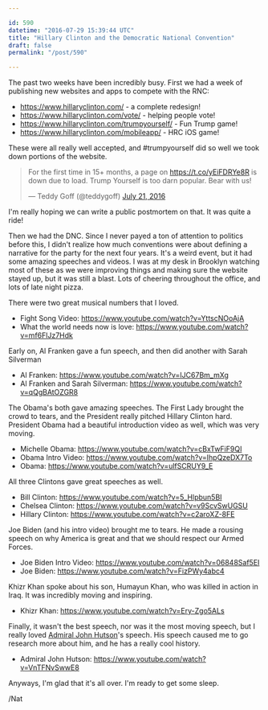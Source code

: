 ```yaml
---

id: 590
datetime: "2016-07-29 15:39:44 UTC"
title: "Hillary Clinton and the Democratic National Convention"
draft: false
permalink: "/post/590"

---
```


The past two weeks have been incredibly busy. First we had a week of publishing new websites and apps to compete with the RNC:

 - https://www.hillaryclinton.com/ - a complete redesign!
 - https://www.hillaryclinton.com/vote/ - helping people vote!
 - https://www.hillaryclinton.com/trumpyourself/ - Fun Trump game!
 - https://www.hillaryclinton.com/mobileapp/ - HRC iOS game!

These were all really well accepted, and #trumpyourself did so well we took down portions of the website. 

<blockquote class="twitter-tweet" data-cards="hidden" data-lang="en"><p lang="en" dir="ltr">For the first time in 15+ months, a page on <a href="https://t.co/yEiFDRYe8R">https://t.co/yEiFDRYe8R</a> is down due to load. Trump Yourself is too darn popular. Bear with us!</p>&mdash; Teddy Goff (@teddygoff) <a href="https://twitter.com/teddygoff/status/756172332377509888">July 21, 2016</a></blockquote>
<script async src="//platform.twitter.com/widgets.js" charset="utf-8"></script>

I'm really hoping we can write a public postmortem on that. It was quite a ride!

Then we had the DNC. Since I never payed a ton of attention to politics before this, I didn't realize how much conventions were about defining a narrative for the party for the next four years. It's a weird event, but it had some amazing speeches and videos. I was at my desk in Brooklyn watching most of these as we were improving things and making sure the website stayed up, but it was still a blast. Lots of cheering throughout the office, and lots of late night pizza.

There were two great musical numbers that I loved.

 - Fight Song Video: https://www.youtube.com/watch?v=YttscNOoAjA 
 - What the world needs now is love: https://www.youtube.com/watch?v=mf6FlJz7Hdk 

Early on, Al Franken gave a fun speech, and then did another with Sarah Silverman

 - Al Franken: https://www.youtube.com/watch?v=IJC67Bm_mXg
 - Al Franken and Sarah Silverman: https://www.youtube.com/watch?v=qQgBAtOZGR8

The Obama's both gave amazing speeches. The First Lady brought the crowd to tears, and the President really pitched Hillary Clinton hard. President Obama had a beautiful introduction video as well, which was very moving.

 - Michelle Obama: https://www.youtube.com/watch?v=cBxTwFiF9QI 
 - Obama Intro Video: https://www.youtube.com/watch?v=IhpQzeDX7To
 - Obama: https://www.youtube.com/watch?v=ulfSCRUY9_E 

All three Clintons gave great speeches as well. 

 - Bill Clinton: https://www.youtube.com/watch?v=5_Hlpbun5BI 
 - Chelsea Clinton: https://www.youtube.com/watch?v=v9ScvSwUGSU
 - Hillary Clinton: https://www.youtube.com/watch?v=c2aroXZ-8FE

Joe Biden (and his intro video) brought me to tears. He made a rousing speech on why America is great and that we should respect our Armed Forces.

 - Joe Biden Intro Video: https://www.youtube.com/watch?v=06848Saf5EI 
 - Joe Biden: https://www.youtube.com/watch?v=FizPWy4abc4 

Khizr Khan spoke about his son, Humayun Khan, who was killed in action in Iraq. It was incredibly moving and inspiring. 

 - Khizr Khan: https://www.youtube.com/watch?v=Ery-Zgo5ALs

Finally, it wasn't the best speech, nor was it the most moving speech, but I really loved [Admiral John Hutson](https://en.wikipedia.org/wiki/John_Hutson)'s speech. His speech caused me to go research more about him, and he has a really cool history.

 - Admiral John Hutson: https://www.youtube.com/watch?v=VnTFNvSwwE8

Anyways, I'm glad that it's all over. I'm ready to get some sleep.

/Nat


